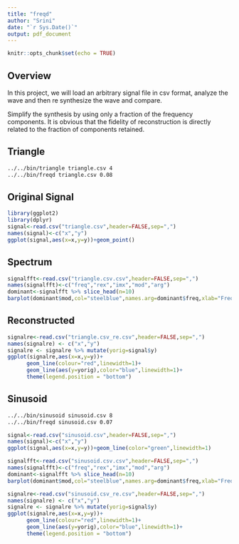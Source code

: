 ```yaml
---
title: "freqd"
author: "Srini"
date: "`r Sys.Date()`"
output: pdf_document
---
```


```r
knitr::opts_chunk$set(echo = TRUE)
```

## Overview

In this project, we will load an arbitrary signal file in csv format, analyze the wave
and then re synthesize the wave and compare.

Simplify the synthesis by using only a fraction of the frequency components. It is
obvious that the fidelity of reconstruction is directly related to the fraction of components
retained.

\newpage

## Triangle 
```bash
../../bin/triangle triangle.csv 4
../../bin/freqd triangle.csv 0.08
```

## Original Signal 

```r
library(ggplot2)
library(dplyr)
signal<-read.csv("triangle.csv",header=FALSE,sep=",")
names(signal)<-c("x","y")
ggplot(signal,aes(x=x,y=y))+geom_point()
```


\newpage

## Spectrum

```r
signalfft<-read.csv("triangle.csv.csv",header=FALSE,sep=",")
names(signalfft)<-c("freq","rex","imx","mod","arg")
dominant<-signalfft %>% slice_head(n=10)
barplot(dominant$mod,col="steelblue",names.arg=dominant$freq,xlab="Frequency")
```

\newpage

## Reconstructed

```r
signalre<-read.csv("triangle.csv_re.csv",header=FALSE,sep=",")
names(signalre) <- c("x","y")
signalre <- signalre %>% mutate(yorig=signal$y)
ggplot(signalre,aes(x=x,y=y))+
      geom_line(colour="red",linewidth=1)+
      geom_line(aes(y=yorig),color="blue",linewidth=1)+
      theme(legend.position = "bottom")
```

\newpage

## Sinusoid

```bash
../../bin/sinusoid sinusoid.csv 8
../../bin/freqd sinusoid.csv 0.07
```

```r
signal<-read.csv("sinusoid.csv",header=FALSE,sep=",")
names(signal)<-c("x","y")
ggplot(signal,aes(x=x,y=y))+geom_line(color="green",linewidth=1)

signalfft<-read.csv("sinusoid.csv.csv",header=FALSE,sep=",")
names(signalfft)<-c("freq","rex","imx","mod","arg")
dominant<-signalfft %>% slice_head(n=10)
barplot(dominant$mod,col="steelblue",names.arg=dominant$freq,xlab="Frequency")

signalre<-read.csv("sinusoid.csv_re.csv",header=FALSE,sep=",")
names(signalre) <- c("x","y")
signalre <- signalre %>% mutate(yorig=signal$y)
ggplot(signalre,aes(x=x,y=y))+
      geom_line(colour="red",linewidth=1)+
      geom_line(aes(y=yorig),color="blue",linewidth=1)+
      theme(legend.position = "bottom")

```